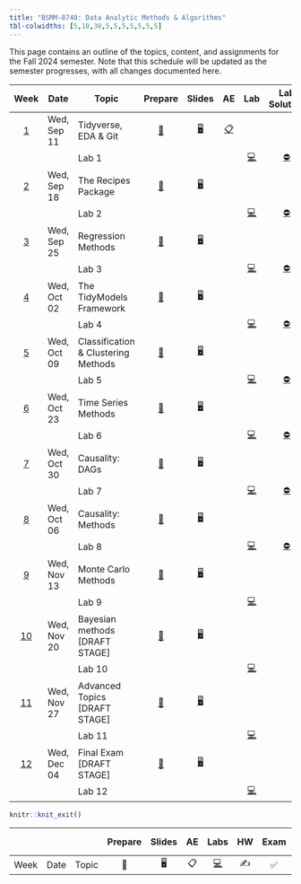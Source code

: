 ```yaml
---
title: "BSMM-8740: Data Analytic Methods & Algorithms"
tbl-colwidths: [5,10,30,5,5,5,5,5,5,5]
---
```


This page contains an outline of the topics, content, and assignments for the Fall 2024 semester. Note that this schedule will be updated as the semester progresses, with all changes documented here.

::: column-screen-inset-right
|                Week                | Date        | Topic                                  |                                  Prepare                                  |                                        Slides                                        |                                                   AE                                                    |                                          Lab                                           |                                            Lab Solution                                            | Exam                                                                                          | Project |
|:----------------------------------:|-------------|----------------------------------------|:-------------------------------------------------------------------------:|:------------------------------------------------------------------------------------:|:-------------------------------------------------------------------------------------------------------:|:--------------------------------------------------------------------------------------:|:-----------------------------------------------------------------------------------------------------:|:---------------------------------------------------------------------------------------------:|:-------:|
| [1](/weeks/BSMM_8740_week_1.html)  | Wed, Sep 11 | Tidyverse, EDA & Git                   | [📖](/weeks/BSMM_8740_week_1.html#prepare){aria-label="Week 1 summary"}   | [🖥️](/slides/BSMM_8740_lec_01.html "Lecture slides"){aria-label="Lecture 1 slides"}  |   [📋](/ae/ae-0-movies.html "Application exercise"){aria-label="Application Exercise 0 instructions"}   |                                                                                        |                                                                                                      |                                                                                              |         |
|                                    |             | Lab 1                                  |                                                                           |                                                                                      |                                                                                                         |  [💻](/labs/BSMM_8740_lab_1.html "Lab instructions"){aria-label="Lab 1 instructions"}  | [⛔](/labs/solutions/2024_8740_lab_1_solutions.html "Lab 1 solutions"){aria-label="Lab 1 solutions"} |                                                                                              |         |
| [2](/weeks/BSMM_8740_week_2.html)  | Wed, Sep 18 | The Recipes Package                    | [📖](/weeks/BSMM_8740_week_2.html#prepare){aria-label="Week 2 summary"}   | [🖥️](/slides/BSMM_8740_lec_02.html "Lecture slides"){aria-label="Lecture 2 slides"}  |                                                                                                         |                                                                                        |                                                                                                      |                                                                                              |         |
|                                    |             | Lab 2                                  |                                                                           |                                                                                      |                                                                                                         |  [💻](/labs/BSMM_8740_lab_2.html "Lab instructions"){aria-label="Lab 2 instructions"}  | [⛔](/labs/solutions/2024_8740_lab_2_solutions.html "Lab 2 solutions"){aria-label="Lab 2 solutions"} |                                                                                              |         |
| [3](/weeks/BSMM_8740_week_3.html)  | Wed, Sep 25 | Regression Methods                     | [📖](/weeks/BSMM_8740_week_3.html#prepare){aria-label="Week 3 summary"}   | [🖥️](/slides/BSMM_8740_lec_03.html "Lecture slides"){aria-label="Lecture 3 slides"}  | [ ](/ae/ae-1-dcbikeshare.html "Application exercise"){aria-label="Application Exercise 1 instructions"} |                                                                                        |                                                                                                      |                                                                                              |         |
|                                    |             | Lab 3                                  |                                                                           |                                                                                      |                                                                                                         |  [💻](/labs/BSMM_8740_lab_3.html "Lab instructions"){aria-label="Lab 3 instructions"}  | [⛔](/labs/solutions/2024_8740_lab_3_solutions.html "Lab 3 solutions"){aria-label="Lab 3 solutions"} |[❎](/exams/BSMM_8740_quiz_1_solutions.html "Quiz 1 solutions"){aria-label="Quiz 1 solutions"}|         |
| [4](/weeks/BSMM_8740_week_4.html)  | Wed, Oct 02 | The TidyModels Framework               | [📖](/weeks/BSMM_8740_week_4.html#prepare){aria-label="Week 4 summary"}   | [🖥️](/slides/BSMM_8740_lec_04.html "Lecture slides"){aria-label="Lecture 4 slides"}  |                                                                                                         |                                                                                        |                                                                                                      |                                                                                             |         |
|                                    |             | Lab 4                                  |                                                                           |                                                                                      | [ ](/ae/ae-2-dcbikeshare.html "Application exercise"){aria-label="Application Exercise 2 instructions"} |  [💻](/labs/BSMM_8740_lab_4.html "Lab instructions"){aria-label="Lab 4 instructions"}  | [⛔](/labs/solutions/2024_8740_lab_4_solutions.html "Lab 4 solutions"){aria-label="Lab 4 solutions"} |                                                                                             |         |
| [5](/weeks/BSMM_8740_week_5.html)  | Wed, Oct 09 | Classification & Clustering Methods    | [📖](/weeks/BSMM_8740_week_5.html#prepare){aria-label="Week 5 summary"}   | [🖥️](/slides/BSMM_8740_lec_05.html "Lecture slides"){aria-label="Lecture 5 slides"}  |                                                                                                         |                                                                                        |                                                                                                      |                                                                                             |         |
|                                    |             | Lab 5                                  |                                                                           |                                                                                      | [ ](/ae/ae-2-dcbikeshare.html "Application exercise"){aria-label="Application Exercise 2 instructions"} |  [💻](/labs/BSMM_8740_lab_5.html "Lab instructions"){aria-label="Lab 5 instructions"}  | [⛔](/labs/solutions/2024_8740_lab_5_solutions.html "Lab 5 solutions"){aria-label="Lab 5 solutions"} |[❎](/exams/BSMM_8740_midterm_solutions.html "Miderm solutions"){aria-label="Midterm solutions"}|         |
| [6](/weeks/BSMM_8740_week_6.html)  | Wed, Oct 23 | Time Series Methods                    | [📖](/weeks/BSMM_8740_week_6.html#prepare){aria-label="Week 6 summary"}   | [🖥️](/slides/BSMM_8740_lec_06.html "Lecture slides"){aria-label="Lecture 6 slides"}  |                                                                                                         |                                                                                        |                                                                                                      |                                                                                             |         |
|                                    |             | Lab 6                                  |                                                                           |                                                                                      | [ ](/ae/ae-2-dcbikeshare.html "Application exercise"){aria-label="Application Exercise 2 instructions"} |  [💻](/labs/BSMM_8740_lab_6.html "Lab instructions"){aria-label="Lab 6 instructions"}  | [⛔](/labs/solutions/2024_8740_lab_6_solutions.html "Lab 6 solutions"){aria-label="Lab 6 solutions"} |                                                                                             |         |
| [7](/weeks/BSMM_8740_week_7.html)  | Wed, Oct 30 | Causality: DAGs                        | [📖](/weeks/BSMM_8740_week_7.html#prepare){aria-label="Week 7 summary"}   | [🖥️](/slides/BSMM_8740_lec_07.html "Lecture slides"){aria-label="Lecture 7 slides"}  |                                                                                                         |                                                                                        |                                                                                                      |                                                                                             |         |
|                                    |             | Lab 7                                  |                                                                           |                                                                                      | [ ](/ae/ae-2-dcbikeshare.html "Application exercise"){aria-label="Application Exercise 2 instructions"} |  [💻](/labs/BSMM_8740_lab_7.html "Lab instructions"){aria-label="Lab 7 instructions"}  | [⛔](/labs/solutions/2024_8740_lab_7_solutions.html "Lab 7 solutions"){aria-label="Lab 7 solutions"} |[❎](/exams/BSMM_8740_quiz_2_solutions.html "Quiz 2 solutions"){aria-label="Quiz 2 solutions"}|         |
| [8](/weeks/BSMM_8740_week_8.html)  | Wed, Oct 06 | Causality: Methods                     | [📖](/weeks/BSMM_8740_week_8.html#prepare){aria-label="Week 8 summary"}   | [🖥️](/slides/BSMM_8740_lec_08.html "Lecture slides"){aria-label="Lecture 8 slides"}  |                                                                                                         |                                                                                        |                                                                                                      |                                                                                             |         |
|                                    |             | Lab 8                                  |                                                                           |                                                                                      | [ ](/ae/ae-2-dcbikeshare.html "Application exercise"){aria-label="Application Exercise 2 instructions"} |  [💻](/labs/BSMM_8740_lab_8.html "Lab instructions"){aria-label="Lab 8 instructions"}  | [⛔](/labs/solutions/2024_8740_lab_8_solutions.html "Lab 8 solutions"){aria-label="Lab 8 solutions"} |                                                                                             |         |
| [9](/weeks/BSMM_8740_week_9.html)  | Wed, Nov 13 | Monte Carlo Methods                    | [📖](/weeks/BSMM_8740_week_9.html#prepare){aria-label="Week 9 summary"}   | [🖥️](/slides/BSMM_8740_lec_09.html "Lecture slides"){aria-label="Lecture 9 slides"}  |                                                                                                         |                                                                                        |                                                                                                      |                                                                                             |         |
|                                    |             | Lab 9                                  |                                                                           |                                                                                      | [ ](/ae/ae-2-dcbikeshare.html "Application exercise"){aria-label="Application Exercise 2 instructions"} |  [💻](/labs/BSMM_8740_lab_9.html "Lab instructions"){aria-label="Lab 9 instructions"}  |                                                                                                      |                                                                                             |         |
| [10](/weeks/BSMM_8740_week_10.html)| Wed, Nov 20 | Bayesian methods \[DRAFT STAGE\]       | [📖](/weeks/BSMM_8740_week_10.html#prepare){aria-label="Week 10 summary"} | [🖥️](/slides/BSMM_8740_lec_10.html "Lecture slides"){aria-label="Lecture 10 slides"} |                                                                                                         |                                                                                        |                                                                                                      |                                                                                             |         |
|                                    |             | Lab 10                                 |                                                                           |                                                                                      | [ ](/ae/ae-2-dcbikeshare.html "Application exercise"){aria-label="Application Exercise 2 instructions"} | [💻](/labs/BSMM_8740_lab_10.html "Lab instructions"){aria-label="Lab 10 instructions"} |                                                                                                      |                                                                                             |         |
| [11](/weeks/BSMM_8740_week_11.html)| Wed, Nov 27 | Advanced Topics  \[DRAFT STAGE\]       | [📖](/weeks/BSMM_8740_week_11.html#prepare){aria-label="Week 11 summary"} | [🖥️](/slides/BSMM_8740_lec_11.html "Lecture slides"){aria-label="Lecture 11 slides"} |                                                                                                         |                                                                                        |                                                                                                      |                                                                                             |         |
|                                    |             | Lab 11                                 |                                                                           |                                                                                      | [ ](/ae/ae-2-dcbikeshare.html "Application exercise"){aria-label="Application Exercise 2 instructions"} | [💻](/labs/BSMM_8740_lab_11.html "Lab instructions"){aria-label="Lab 11 instructions"} |                                                                                                      |                                                                                             |         |
| [12](/weeks/BSMM_8740_week_12.html)| Wed, Dec 04 | Final Exam \[DRAFT STAGE\]             | [📖](/weeks/BSMM_8740_week_12.html#prepare){aria-label="Week 6 summary"}  | [🖥️](/slides/BSMM_8740_lec_12.html "Lecture slides"){aria-label="Lecture 12 slides"} |                                                                                                         |                                                                                        |                                                                                                      |                                                                                             |         |
|                                    |             | Lab 12                                 |                                                                            |                                                                                      | [ ](/ae/ae-2-dcbikeshare.html "Application exercise"){aria-label="Application Exercise 2 instructions"} | [💻](/labs/BSMM_8740_lab_12.html "Lab instructions"){aria-label="Lab 3 instructions"} |                                                                                                      |                                                                                             |         |
:::

```r
knitr::knit_exit()
```

|      |      |       | Prepare | Slides | AE  |                                                    Labs                                                    | HW  | Exam | Project | Nada| Huh | Nope|Not done|memo |
|------|------|-------|:-------:|:------:|:---:|:----------------------------------------------------------------------------------------------------------:|:---:|:----:|:-------:|:---:|:---:|:---:|:------:|:---:|
| Week | Date | Topic |   📖    |   🖥️   | 📋  | [💻](https://sakai.duke.edu/samigo-app/servlet/Login?id=6fa7ebf3-01af-42a6-91ba-3e813d3901221641094171786)| ✍️  |  ✅  |   📂    |❎  | ❗  |  ⛔ |   ⏳   | 📝 |
